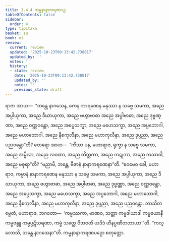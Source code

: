 ```yaml
---
title: 3.4.4 ကမ္မနာနာကရဏပဉှ
tableOfContents: false
sidebar:
  order: 4
type: tipitaka
basket: su
book: mi
review:
  current: review
  updated: '2025-10-23T09:13:42.738817'
  updated_by: ''
  notes: ''
  history:
  - state: review
    date: '2025-10-23T09:13:42.738817'
    updated_by: ''
    notes: ''
    previous_state: draft
---
```



<ReviewStatus review={frontmatter.review} showDetails={true} />

<HypothesisAnnotation frontmatter={frontmatter} />

<DynamicBreadcrumb />

<Division number="66" book="mi" e="ch" v="28">

<Paragraph number="327" book="mi">
ရာဇာ အာဟ—  “ဘန္တေ နာဂသေန, ကေန ကာရဏေန မနုဿာ န သဗ္ဗေ သမကာ, အညေ အပ္ပါယုကာ, အညေ ဒီဃာယုကာ, အညေ ဗဟွာဗာဓာ အညေ အပ္ပါဗာဓာ, အညေ ဒုဗ္ဗဏ္ဏာ, အညေ ဝဏ္ဏဝန္တော, အညေ အပ္ပေသက္ခာ, အညေ မဟေသက္ခာ, အညေ အပ္ပဘောဂါ, အညေ မဟာဘောဂါ, အညေ နီစကုလီနာ, အညေ မဟာကုလီနာ, အညေ ဒုပ္ပညာ, အညေ ပညဝန္တော”တိ?
</Paragraph>

<Paragraph number="328" book="mi">
ထေရော အာဟ—  “ကိဿ ပန, မဟာရာဇ, ရုက္ခာ န သဗ္ဗေ သမကာ, အညေ အမ္ဗိလာ, အညေ လဝဏာ, အညေ တိတ္တကာ, အညေ ကဋုကာ, အညေ ကသာဝါ, အညေ မဓုရာ”တိ? “မညာမိ, ဘန္တေ, ဗီဇာနံ နာနာကရဏေနာ”တိ. “ဧဝမေဝ ခေါ, မဟာရာဇ, ကမ္မာနံ နာနာကရဏေန မနုဿာ န သဗ္ဗေ သမကာ, အညေ အပ္ပါယုကာ, အညေ ဒီဃာယုကာ, အညေ ဗဟွာဗာဓာ, အညေ အပ္ပါဗာဓာ, အညေ ဒုဗ္ဗဏ္ဏာ, အညေ ဝဏ္ဏဝန္တော, အညေ အပ္ပေသက္ခာ, အညေ မဟေသက္ခာ, အညေ အပ္ပဘောဂါ, အညေ မဟာဘောဂါ, အညေ နီစကုလီနာ, အညေ မဟာကုလီနာ, အညေ ဒုပ္ပညာ, အညေ ပညဝန္တော. ဘာသိတမ္ပေတံ, မဟာရာဇ, ဘဂဝတာ—  ‘ကမ္မဿကာ, မာဏဝ, သတ္တာ ကမ္မဒါယာဒါ ကမ္မယောနီ ကမ္မဗန္ဓူ ကမ္မပ္ပဋိသရဏာ, ကမ္မံ သတ္တေ ဝိဘဇတိ ယဒိဒံ ဟီနပ္ပဏီတတာယာ’”တိ.
</Paragraph>

<Paragraph number="329" book="mi">
“ကလ္လောသိ, ဘန္တေ နာဂသေနာ”တိ.

</Paragraph>
</Division>

<Paragraph number="330" type="center" book="mi">
ကမ္မနာနာကရဏပဉှော စတုတ္ထော.
</Paragraph>